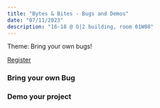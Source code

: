 ```yaml
---
title: "Bytes & Bites - Bugs and Demos"
date: "07/11/2023"
description: "16-18 @ O|2 building, room 01W08"
---
```


Theme: Bring your own bugs!

[Register](https://vu-nl.libcal.com/event/4049294)


### Bring your own Bug


### Demo your project
